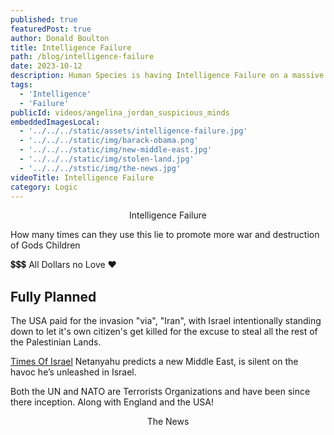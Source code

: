 ```yaml
---
published: true
featuredPost: true
author: Donald Boulton
title: Intelligence Failure
path: /blog/intelligence-failure
date: 2023-10-12
description: Human Species is having Intelligence Failure on a massive scale
tags: 
  - 'Intelligence' 
  - 'Failure'
publicId: videos/angelina_jordan_suspicious_minds
embeddedImagesLocal:
  - '../../../static/assets/intelligence-failure.jpg'
  - '../../../static/img/barack-obama.png'
  - '../../../static/img/new-middle-east.jpg'
  - '../../../static/img/stolen-land.jpg'
  - '../../../ststic/img/the-news.jpg'
videoTitle: Intelligence Failure
category: Logic
---
```



<ImageColWrapperPage>

<GatsbyImage alt="Intelligence Failure" imgclass="object-cover object-center w-full h-full rounded-lg" image={getImage(props.localImages[0])} />

</ImageColWrapperPage>

<Center> Intelligence Failure</Center>

How many times can they use this lie to promote more war and destruction of Gods Children

<LeftText>💲💲💲 All Dollars no Love ❤️</LeftText>

<ColumnGridTwo>
<UserProfile buttonLink="https://www.youtube.com/watch?v=xrYnlZAztt4" title="This Dummy Started it All." titleLink="https://www.youtube.com/watch?v=xrYnlZAztt4" link="https://www.youtube.com/watch?v=xrYnlZAztt4" description="Obama">

<GatsbyImage alt="Dummy" imgclass="object-cover object-center w-24 h-24 rounded-lg" image={getImage(props.localImages[1])} />

</UserProfile>
<VideoWrapper>
<YouTube youTubeId="xrYnlZAztt4" />
</VideoWrapper>
</ColumnGridTwo>

## Fully Planned

The USA paid for the invasion "via", "Iran", with Israel intentionally standing down to let it's own citizen's get killed for the excuse to steal all the rest of the Palestinian Lands.

<ImageColWrapperPage>

<GatsbyImage alt="New Middle East" imgclass="object-cover object-center w-full h-full rounded-lg" image={getImage(props.localImages[2])} />

</ImageColWrapperPage>

[Times Of Israel](https://www.timesofisrael.com/pm-predicts-an-israel-transformed-in-mideast-has-no-words-for-internal-israeli-peace/) Netanyahu predicts a new Middle East, is silent on the havoc he’s unleashed in Israel.

Both the UN and NATO are Terrorists Organizations and have been since there inception. Along with England and the USA!

<ImageColWrapperPage>

<GatsbyImage alt="Intelligence Failure" imgclass="object-cover object-center w-full h-full rounded-lg" image={getImage(props.localImages[3])} />

</ImageColWrapperPage>

<Center> The News</Center>

<ImageColWrapperPage>

<GatsbyImage alt="The Last Trustworthy News Broadcast" imgclass="object-cover object-center w-full h-full rounded-lg" image={getImage(props.localImages[4])} />

</ImageColWrapperPage>

